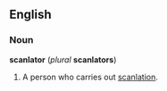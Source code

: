 ==English==
===Noun===
'''scanlator''' (''plural'' '''scanlators''')

#A person who carries out [[scanlation]].